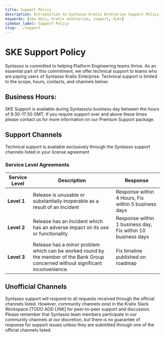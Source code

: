 ```yaml
---
title: Support Policy
description: Introduction to Syntasso Kratix Enterprise Support Policy
keywords: [ske docs, kratix enterprise, support, SLAs]
sidebar_label: Support Policy
slug: ../support
---
```


# SKE Support Policy

Syntasso is committed to helping Platform Engineering teams thrive. As an essential part of this commitment, we offer technical support to teams who are paying users of Syntasso Kratix Enterprise. Technical support is limited to the scope, hours, contacts, and channels below:

## Business Hours: 
SKE Support is available during Syntasso\s business day between the hours of 9:30-17:30 GMT. If you require support over and above these times please contact us for more information on our Premium Support package. 

## Support Channels
Technical support is available exclusively through the Syntasso support channels listed in your license agreement

### Service Level Agreements 

| Service Level | Description | Response |
| ----- | ------- |----------- |
| **Level 1** | Release is unusable or substantially inoperable as a result of an Incident | Response within 4 Hours, Fix within 5 business days |
| **Level 2** | Release has an Incident which has an adverse impact on its use or functionality | Response within 1 business day, Fix within 10 business days |
| **Level 3** | Release has a minor problem which can be worked round by the member of the Bank Group concerned without significant inconvenience. | Fix timeline published on roadmap |

## Unofficial Channels

Syntasso support will respond to all requests received through the official channels listed. However, community channels exist in the Kratix Slack Workspace [TODO ADD LINK] for peer-to-peer support and discussion.
Please remember that Syntasso team members participate in our community channels at our discretion, but there is no guarantee of response for support issues unless they are submitted through one of the official channels listed.

